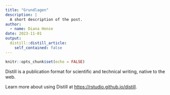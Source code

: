 ```yaml
---
title: "Grundlagen"
description: |
  A short description of the post.
author:
  - name: Diana Hense
date: 2023-11-01
output:
  distill::distill_article:
    self_contained: false
---
```



```r
knitr::opts_chunk$set(echo = FALSE)
```

Distill is a publication format for scientific and technical writing, native to the web.

Learn more about using Distill at <https://rstudio.github.io/distill>.


